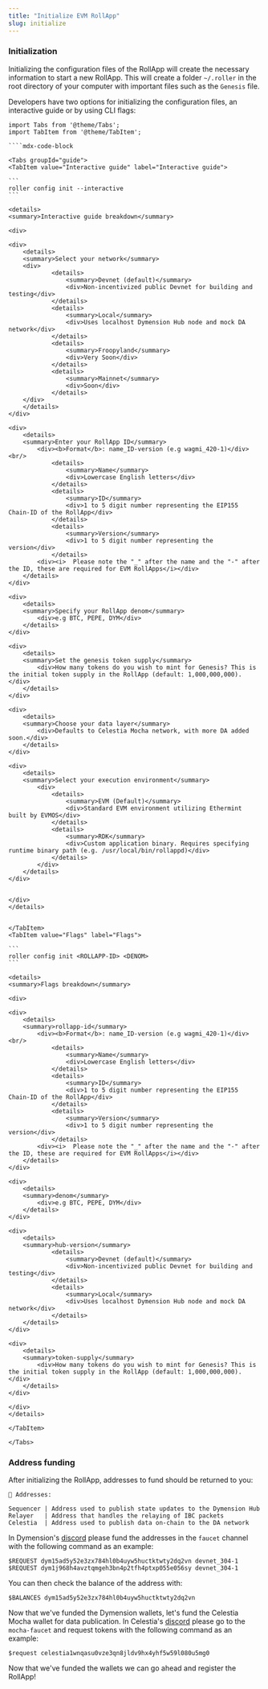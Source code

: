 ```yaml
---
title: "Initialize EVM RollApp"
slug: initialize
---
```


### Initialization

Initializing the configuration files of the RollApp will create the necessary information to start a new RollApp. This will create a folder `~/.roller` in the root directory of your computer with important files such as the `Genesis` file.

Developers have two options for initializing the configuration files, an interactive guide or by using CLI flags:

`````mdx-code-block
import Tabs from '@theme/Tabs';
import TabItem from '@theme/TabItem';

````mdx-code-block

<Tabs groupId="guide">
<TabItem value="Interactive guide" label="Interactive guide">

```
roller config init --interactive
```

<details>
<summary>Interactive guide breakdown</summary>

<div>

<div>
    <details>
    <summary>Select your network</summary>
    <div>
            <details>
                <summary>Devnet (default)</summary>
                <div>Non-incentivized public Devnet for building and testing</div>
            </details>
            <details>
                <summary>Local</summary>
                <div>Uses localhost Dymension Hub node and mock DA network</div>
            </details>
            <details>
                <summary>Froopyland</summary>
                <div>Very Soon</div>
            </details>
            <details>
                <summary>Mainnet</summary>
                <div>Soon</div>
            </details>
    </div>
    </details>
</div>

<div>
    <details>
    <summary>Enter your RollApp ID</summary>
        <div><b>Format</b>: name_ID-version (e.g wagmi_420-1)</div><br/>
            <details>
                <summary>Name</summary>
                <div>Lowercase English letters</div>
            </details>
            <details>
                <summary>ID</summary>
                <div>1 to 5 digit number representing the EIP155 Chain-ID of the RollApp</div>
            </details>
            <details>
                <summary>Version</summary>
                <div>1 to 5 digit number representing the version</div>
            </details>
        <div><i>  Please note the "_" after the name and the "-" after the ID, these are required for EVM RollApps</i></div>
    </details>
</div>

<div>
    <details>
    <summary>Specify your RollApp denom</summary>
        <div>e.g BTC, PEPE, DYM</div>
    </details>
</div>

<div>
    <details>
    <summary>Set the genesis token supply</summary>
        <div>How many tokens do you wish to mint for Genesis? This is the initial token supply in the RollApp (default: 1,000,000,000). </div>
    </details>
</div>

<div>
    <details>
    <summary>Choose your data layer</summary>
        <div>Defaults to Celestia Mocha network, with more DA added soon.</div>
    </details>
</div>

<div>
    <details>
    <summary>Select your execution environment</summary>
        <div>
            <details>
                <summary>EVM (Default)</summary>
                <div>Standard EVM environment utilizing Ethermint built by EVMOS</div>
            </details>
            <details>
                <summary>RDK</summary>
                <div>Custom application binary. Requires specifying runtime binary path (e.g. /usr/local/bin/rollappd)</div>
            </details>
        </div>
    </details>
</div>


</div>
</details>


</TabItem>
<TabItem value="Flags" label="Flags">

```
roller config init <ROLLAPP-ID> <DENOM>
```

<details>
<summary>Flags breakdown</summary>

<div>

<div>
    <details>
    <summary>rollapp-id</summary>
        <div><b>Format</b>: name_ID-version (e.g wagmi_420-1)</div><br/>
            <details>
                <summary>Name</summary>
                <div>Lowercase English letters</div>
            </details>
            <details>
                <summary>ID</summary>
                <div>1 to 5 digit number representing the EIP155 Chain-ID of the RollApp</div>
            </details>
            <details>
                <summary>Version</summary>
                <div>1 to 5 digit number representing the version</div>
            </details>
        <div><i>  Please note the "_" after the name and the "-" after the ID, these are required for EVM RollApps</i></div>
    </details>
</div>

<div>
    <details>
    <summary>denom</summary>
        <div>e.g BTC, PEPE, DYM</div>
    </details>
</div>

<div>
    <details>
    <summary>hub-version</summary>
            <details>
                <summary>Devnet (default)</summary>
                <div>Non-incentivized public Devnet for building and testing</div>
            </details>
            <details>
                <summary>Local</summary>
                <div>Uses localhost Dymension Hub node and mock DA network</div>
            </details>
    </details>
</div>

<div>
    <details>
    <summary>token-supply</summary>
        <div>How many tokens do you wish to mint for Genesis? This is the initial token supply in the RollApp (default: 1,000,000,000). </div>
    </details>
</div>

</div>
</details>

</TabItem>

</Tabs>
`````

### Address funding

After initializing the RollApp, addresses to fund should be returned to you:

```
🔑 Addresses:

Sequencer | Address used to publish state updates to the Dymension Hub
Relayer   | Address that handles the relaying of IBC packets
Celestia  | Address used to publish data on-chain to the DA network
```

In Dymension's [discord](https://discord.gg/dymension) please fund the addresses in the `faucet` channel with the following command as an example:

```
$REQUEST dym15ad5y52e3zx784hl0b4uyw5huctktwty2dq2vn devnet_304-1
$REQUEST dym1j968h4avztqmgeh3bn4p2tfh4ptxp055e056sy devnet_304-1
```

You can then check the balance of the address with:

```
$BALANCES dym15ad5y52e3zx784hl0b4uyw5huctktwty2dq2vn
```

Now that we've funded the Dymension wallets, let's fund the Celestia Mocha wallet for data publication. In Celestia's [discord](https://discord.com/invite/YsnTPcSfWQ)
please go to the `mocha-faucet` and request tokens with the following command as an example:

```
$request celestia1wnqasu0vze3qn8jldv9hx4yhf5w59l080u5mg0
```

Now that we've funded the wallets we can go ahead and register the RollApp!
